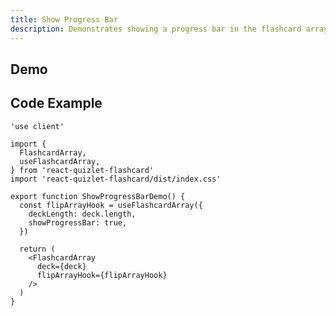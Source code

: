```yaml
---
title: Show Progress Bar
description: Demonstrates showing a progress bar in the flashcard array.
---
```



## Demo

<ShowProgressBarDemo />

## Code Example

```tsx
'use client'

import {
  FlashcardArray,
  useFlashcardArray,
} from 'react-quizlet-flashcard'
import 'react-quizlet-flashcard/dist/index.css'

export function ShowProgressBarDemo() {
  const flipArrayHook = useFlashcardArray({
    deckLength: deck.length,
    showProgressBar: true,
  })

  return (
    <FlashcardArray
      deck={deck}
      flipArrayHook={flipArrayHook}
    />
  )
}
```